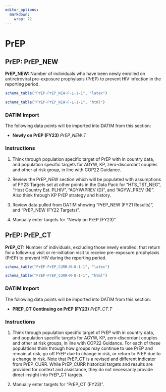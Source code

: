 ```yaml
---
editor_options: 
  markdown: 
    wrap: 72
---
```


\blandscape

# PrEP

## PrEP: PrEP_NEW

**PrEP_NEW:** Number of individuals who have been newly enrolled on
antiretroviral pre-exposure prophylaxis (PrEP) to prevent HIV infection
in the reporting period.

```r
schema_table("PrEP-PrEP_NEW-F-L-1-1", "latex")
```

```r
schema_table("PrEP-PrEP_NEW-F-L-1-1", "html")
```

### DATIM Import

The following data points will be imported into DATIM from this section:

-   **Newly on PrEP (FY23)** $PrEP\_NEW.T$

### Instructions

1.  Think through population specific target of PrEP with in country
    data, and population specific targets for AGYW, KP, zero-discordant
    couples and other at risk group, in line with COP22 Guidance.

2.  Review the PrEP_NEW section which will be populated with assumptions
    of FY23 Targets set at other points in the Data Pack for
    "HTS_TST_NEG", "Host Country Est. PLHIV", "AGYW(PREV (D)", and
    "AGYW_PREV (N)". Also think through KP PrEP strategy and history.

3.  Review data pulled from DATIM showing "PrEP_NEW (FY21 Results)", and
    "PrEP_NEW (FY22 Targets)".

4.  Manually enter targets for "Newly on PrEP (FY23)".

## PrEP: PrEP_CT

**PrEP_CT:** Number of individuals, excluding those newly enrolled, that
return for a follow-up visit or re-initiation visit to receive
pre-exposure prophylaxis (PrEP) to prevent HIV during the reporting
period.

```r
schema_table("PrEP-PrEP_CURR-M-O-1-1", "latex")
```

```r
schema_table("PrEP-PrEP_CURR-M-O-1-1", "html")
```

### DATIM Import

The following data points will be imported into DATIM from this section:

-   **PREP_CT Continuing on PrEP (FY23)** $PrEP\_CT.T$

### Instructions

1.  Think through population specific target of PrEP with in country
    data, and population specific targets for AGYW, KP, zero-discordant
    couples and other at risk groups, in line with COP22 Guidance. For
    each of these populations think through how groups may continue to
    use PrEP and remain at risk, go off PrEP due to change in risk, or
    return to PrEP due to a change in risk. Note that PrEP_CT is a
    revised and different indicator from PrEP_CURR. While PrEP_CURR
    historical targets and results are provided for context and
    assistance, they do not necessarily provide direct insight into
    PrEP_CT targets.

2.  Manually enter targets for "PrEP_CT (FY23)".

\elandscape

\newpage
